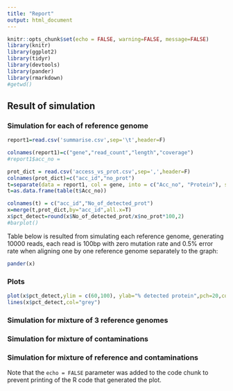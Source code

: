```yaml
---
title: "Report"
output: html_document
---
```


```r
knitr::opts_chunk$set(echo = FALSE, warning=FALSE, message=FALSE)
library(knitr)
library(ggplot2)
library(tidyr)
library(devtools)
library(pander)
library(rmarkdown)
#getwd()
```

## Result of simulation

### Simulation for each of reference genome

```r

report1=read.csv('summarise.csv',sep='\t',header=F)

colnames(report1)=c("gene","read_count","length","coverage")
#report1$acc_no = 

prot_dict = read.csv('access_vs_prot.csv',sep=',',header=F)
colnames(prot_dict)=c("acc_id","no_prot")
t=separate(data = report1, col = gene, into = c("Acc_no", "Protein"), sep = "_")
t=as.data.frame(table(t$Acc_no))

colnames(t) = c("acc_id","No_of_detected_prot")
x=merge(t,prot_dict,by="acc_id",all.x=T)
x$pct_detect=round(x$No_of_detected_prot/x$no_prot*100,2)
#barplot()
```

Table below is resulted from simulating each reference genome, generating 10000 reads, each read is 100bp with zero mutation rate and 0.5% error rate when aligning one by one reference genome separately to the graph:

```r
pander(x)
```
### Plots


```r
plot(x$pct_detect,ylim = c(60,100), ylab="% detected protein",pch=20,col="blue")
lines(x$pct_detect,col="grey")
```

### Simulation for mixture of 3 reference genomes


### Simulation for mixture of contaminations


### Simulation for mixture of reference and contaminations







Note that the `echo = FALSE` parameter was added to the code chunk to prevent printing of the R code that generated the plot.
